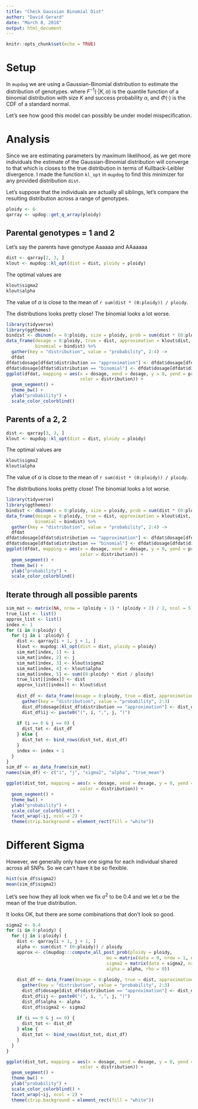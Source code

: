 ```yaml
---
title: "Check Gaussian Binomial Dist"
author: "David Gerard"
date: "March 8, 2018"
output: html_document
---
```


```r
knitr::opts_chunk$set(echo = TRUE)
```

# Setup

In `mupdog` we are using a Gaussian-Binomial distribution to estimate the distribution of genotypes. 
\begin{align*}
z &\sim N(0, \sigma^2)\\
y &= F^{-1}(\Phi(z)|K, \alpha),
\end{align*}
where $F^{-1}(\cdot|K,\alpha)$ is the quantile function of a binomial distribution with size $K$ and success probability $\alpha$, and $\Phi(\cdot)$ is the CDF of a standard normal.

Let's see how good this model can possibly be under model mispecification.

# Analysis

Since we are estimating parameters by maximum likelihood, as we get more individuals the estimate of the Gaussian-Binomial distribution will converge to that which is closes to the true distribution in terms of Kullback-Leibler divergence. I made the function `kl_opt` in `mupdog` to find this minimizer for any provided distribution `dist`.

Let's suppose that the individuals are actually all siblings, let's compare the resulting distribution across a range of genotypes.
```r
ploidy <- 6
qarray <- updog::get_q_array(ploidy)
```

## Parental genotypes = 1 and 2
Let's say the parents have genotype Aaaaaa and AAaaaaa
```r
dist <- qarray[2, 3, ]
klout <- mupdog::kl_opt(dist = dist, ploidy = ploidy)
```

The optimal values are
```r
klout$sigma2
klout$alpha
```

The value of $\alpha$ is close to the mean of `r sum(dist * (0:ploidy)) / ploidy`.

The distributions looks pretty close! The binomial looks a lot worse.
```r
library(tidyverse)
library(ggthemes)
bindist <- dbinom(x = 0:ploidy, size = ploidy, prob = sum(dist * (0:ploidy)) / ploidy)
data_frame(dosage = 0:ploidy, true = dist, approximation = klout$dist,
           binomial = bindist) %>%
  gather(key = "distribution", value = "probability", 2:4) ->
  dfdat
dfdat$dosage[dfdat$distribution == "approximation"] <- dfdat$dosage[dfdat$distribution == "approximation"] + 0.1
dfdat$dosage[dfdat$distribution == "binomial"] <- dfdat$dosage[dfdat$distribution == "binomial"] + 0.2
ggplot(dfdat, mapping = aes(x = dosage, xend = dosage, y = 0, yend = probability, lty = distribution,
                            color = distribution)) +
  geom_segment() +
  theme_bw() +
  ylab("probability") +
  scale_color_colorblind()
```

## Parents of a 2, 2

```r
dist <- qarray[3, 3, ]
klout <- mupdog::kl_opt(dist = dist, ploidy = ploidy)
```

The optimal values are
```r
klout$sigma2
klout$alpha
```

The value of $\alpha$ is close to the mean of `r sum(dist * (0:ploidy)) / ploidy`.

The distributions looks pretty close! The binomial looks a lot worse.
```r
library(tidyverse)
library(ggthemes)
bindist <- dbinom(x = 0:ploidy, size = ploidy, prob = sum(dist * (0:ploidy)) / ploidy)
data_frame(dosage = 0:ploidy, true = dist, approximation = klout$dist,
           binomial = bindist) %>%
  gather(key = "distribution", value = "probability", 2:4) ->
  dfdat
dfdat$dosage[dfdat$distribution == "approximation"] <- dfdat$dosage[dfdat$distribution == "approximation"] + 0.1
dfdat$dosage[dfdat$distribution == "binomial"] <- dfdat$dosage[dfdat$distribution == "binomial"] + 0.2
ggplot(dfdat, mapping = aes(x = dosage, xend = dosage, y = 0, yend = probability, lty = distribution,
                            color = distribution)) +
  geom_segment() +
  theme_bw() +
  ylab("probability") +
  scale_color_colorblind()
```

## Iterate through all possible parents

```r
sim_mat <- matrix(NA, nrow = (ploidy + 1) * (ploidy + 2) / 2, ncol = 5)
true_list <- list()
approx_list <- list()
index <- 1
for (i in 0:ploidy) {
  for (j in i :ploidy) {
    dist <- qarray[i + 1, j + 1, ]
    klout <- mupdog::kl_opt(dist = dist, ploidy = ploidy)
    sim_mat[index, 1] <- i
    sim_mat[index, 2] <- j
    sim_mat[index, 3] <- klout$sigma2
    sim_mat[index, 4] <- klout$alpha
    sim_mat[index, 5] <- sum((0:ploidy) * dist / ploidy)
    true_list[[index]] <- dist
    approx_list[[index]] <- klout$dist
    
    dist_df <- data_frame(dosage = 0:ploidy, true = dist, approximation = klout$dist) %>%
      gather(key = "distribution", value = "probability", 2:3)
      dist_df$dosage[dist_df$distribution == "approximation"] <- dist_df$dosage[dist_df$distribution == "approximation"] + 0.2
      dist_df$ij <- paste0("(", i, ",", j, ")")
    
    if (i == 0 & j == 0) {
      dist_tot <- dist_df
    } else {
      dist_tot <- bind_rows(dist_tot, dist_df)
    }
    index <- index + 1
  }
}
sim_df <- as_data_frame(sim_mat)
names(sim_df) <- c("i", "j", "sigma2", "alpha", "true_mean")
```

```r
ggplot(dist_tot, mapping = aes(x = dosage, xend = dosage, y = 0, yend = probability, lty = distribution,
                            color = distribution)) +
  geom_segment() +
  theme_bw() +
  ylab("probability") +
  scale_color_colorblind() +
  facet_wrap(~ij, ncol = 2) +
  theme(strip.background = element_rect(fill = "white"))
```

# Different Sigma

However, we generally only have one sigma for each individual shared across all SNPs. So we can't have it be so flexible.

```r
hist(sim_df$sigma2)
mean(sim_df$sigma2)
```

Let's see how they all look when we fix $\sigma^2$ to be 0.4 and we let $\alpha$ be the mean of the true distribution.

It looks OK, but there are some combinations that don't look so good.

```r
sigma2 <- 0.4
for (i in 0:ploidy) {
  for (j in i:ploidy) {
    dist <- qarray[i + 1, j + 1, ]
    alpha <- sum(dist * (0:ploidy)) / ploidy
    approx <- c(mupdog:::compute_all_post_prob(ploidy = ploidy, 
                                      mu = matrix(data = 0, nrow = 1, ncol = 1), 
                                      sigma2 = matrix(data = sigma2, nrow = 1, ncol = 1), 
                                      alpha = alpha, rho = 0))
    
    dist_df <- data_frame(dosage = 0:ploidy, true = dist, approximation = approx) %>%
      gather(key = "distribution", value = "probability", 2:3)
      dist_df$dosage[dist_df$distribution == "approximation"] <- dist_df$dosage[dist_df$distribution == "approximation"] + 0.2
      dist_df$ij <- paste0("(", i, ",", j, ")")
      dist_df$alpha <- alpha
      dist_df$sigma2 <- sigma2
      
    if (i == 0 & j == 0) {
      dist_tot <- dist_df
    } else {
      dist_tot <- bind_rows(dist_tot, dist_df)
    }
  }
}
```


```r
ggplot(dist_tot, mapping = aes(x = dosage, xend = dosage, y = 0, yend = probability, lty = distribution,
                            color = distribution)) +
  geom_segment() +
  theme_bw() +
  ylab("probability") +
  scale_color_colorblind() +
  facet_wrap(~ij, ncol = 2) +
  theme(strip.background = element_rect(fill = "white"))
```

